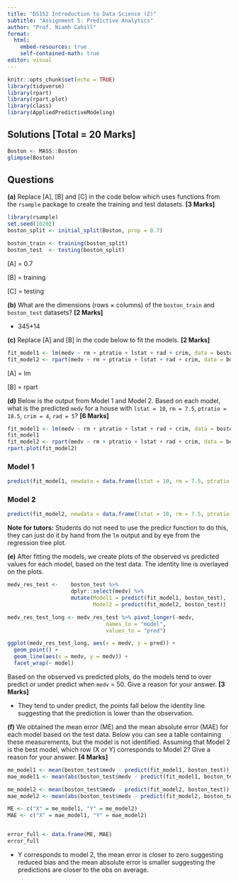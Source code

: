 ```yaml
---
title: "DS152 Introduction to Data Science (2)"
subtitle: "Assignment 5: Predictive Analytics"
author: "Prof. Niamh Cahill"
format: 
  html:
    embed-resources: true
    self-contained-math: true
editor: visual
---
```


```r
knitr::opts_chunk$set(echo = TRUE)
library(tidyverse)
library(rpart)
library(rpart.plot)
library(class)
library(AppliedPredictiveModeling)
```

## **Solutions** **\[Total = 20 Marks\]**

```r
Boston <- MASS::Boston
glimpse(Boston)
```

## Questions

**(a)** Replace \[A\], \[B\] and \[C\] in the code below which uses functions from the `rsample` package to create the training and test datasets. **\[3 Marks\]**

```r
library(rsample)
set.seed(10202)
boston_split <- initial_split(Boston, prop = 0.7)

boston_train <- training(boston_split)
boston_test  <- testing(boston_split)
```

\[A\] = 0.7

\[B\] = training

\[C\] = testing

**(b)** What are the dimensions (rows $\times$ columns) of the `boston_train` and `boston_test` datasets? **\[2 Marks\]**

-   345\*14

**(c)** Replace \[A\] and \[B\] in the code below to fit the models. **\[2 Marks\]**

```r
fit_model1 <- lm(medv ~ rm + ptratio + lstat + rad + crim, data = boston_train)
fit_model2 <- rpart(medv ~ rm + ptratio + lstat + rad + crim, data = boston_train)
```

\[A\] = lm

\[B\] = rpart

**(d)** Below is the output from Model 1 and Model 2. Based on each model, what is the predicted `medv` for a house with `lstat = 10`, `rm = 7.5`, `ptratio = 18.5`, `crim = 4`, `rad = 5`? **\[6 Marks\]**

```r
fit_model1 <- lm(medv ~ rm + ptratio + lstat + rad + crim, data = boston_train)
fit_model1
fit_model2 <- rpart(medv ~ rm + ptratio + lstat + rad + crim, data = boston_train)
rpart.plot(fit_model2)
```

### Model 1

```r
predict(fit_model1, newdata = data.frame(lstat = 10, rm = 7.5, ptratio = 18.5, crim = 4, rad = 5))
```

### Model 2

```r
predict(fit_model2, newdata = data.frame(lstat = 10, rm = 7.5, ptratio = 18.5, crim = 4, rad = 5))
```

**Note for tutors:** Students do not need to use the predicr function to do this, they can just do it by hand from the `lm` output and by eye from the regression tree plot.

**(e)** After fitting the models, we create plots of the observed vs predicted values for each model, based on the test data. The identity line is overlayed on the plots.

```r
medv_res_test <-    boston_test %>% 
                    dplyr::select(medv) %>% 
                    mutate(Model1 = predict(fit_model1, boston_test),
                           Model2 = predict(fit_model2, boston_test))

medv_res_test_long <- medv_res_test %>% pivot_longer(-medv, 
                               names_to = "model",
                               values_to = "pred")

ggplot(medv_res_test_long, aes(x = medv, y = pred)) +
  geom_point() + 
  geom_line(aes(x = medv, y = medv)) +
  facet_wrap(~ model)
```

Based on the observed vs predicted plots, do the models tend to over predict or under predict when `medv` = 50. Give a reason for your answer. **\[3 Marks\]**

-   They tend to under predict, the points fall below the identity line suggesting that the prediction is lower than the observation.

**(f)** We obtained the mean error (ME) and the mean absolute error (MAE) for each model based on the test data. Below you can see a table containing these measurements, but the model is not identified. Assuming that Model 2 is the best model, which row (X or Y) corresponds to Model 2? Give a reason for your answer. **\[4 Marks\]**

```r
me_model1 <- mean(boston_test$medv - predict(fit_model1, boston_test))
mae_model1 <- mean(abs(boston_test$medv - predict(fit_model1, boston_test)))

me_model2 <- mean(boston_test$medv - predict(fit_model2, boston_test))
mae_model2 <- mean(abs(boston_test$medv - predict(fit_model2, boston_test)))
```

```r
ME <- c("X" = me_model1, "Y" = me_model2)
MAE <- c("X" = mae_model1, "Y" = mae_model2)


error_full <- data.frame(ME, MAE)
error_full
```

-   Y corresponds to model 2, the mean error is closer to zero suggesting reduced bias and the mean absolute error is smaller suggesting the predictions are closer to the obs on average.
